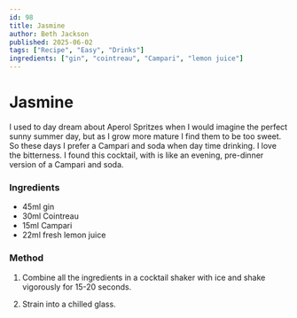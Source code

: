 ```yaml
---
id: 98
title: Jasmine
author: Beth Jackson
published: 2025-06-02
tags: ["Recipe", "Easy", "Drinks"]
ingredients: ["gin", "cointreau", "Campari", "lemon juice"]
---
```


# Jasmine

<BlogTextWrapper>

I used to day dream about Aperol Spritzes when I would imagine the perfect sunny summer day, but as I grow more mature I find them to be too sweet. So these days I prefer a Campari and soda when day time drinking. I love the bitterness. I found this cocktail, with is like an evening, pre-dinner version of a Campari and soda.

</BlogTextWrapper>

<BlogTextWrapper>

### Ingredients

- 45ml gin
- 30ml Cointreau
- 15ml Campari
- 22ml fresh lemon juice

### Method

1. Combine all the ingredients in a cocktail shaker with ice and shake vigorously for 15-20 seconds.

2. Strain into a chilled glass.

</BlogTextWrapper>

<ClickableTags tags={tags} />
